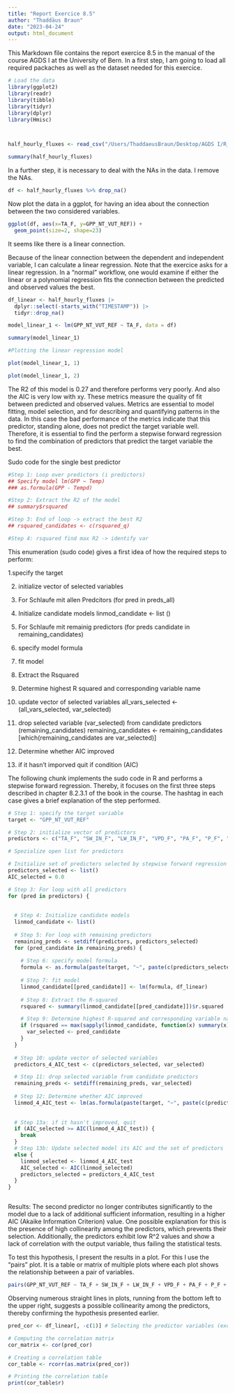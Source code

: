 ```yaml
---
title: "Report Exercice 8.5"
author: "Thaddäus Braun"
date: "2023-04-24"
output: html_document
---
```


This Markdown file contains the report exercice 8.5 in the manual of the course AGDS I at the University of Bern. In a first step, I am going to load all required packaches as well as the dataset needed for this exercice.

```r
# Load the data
library(ggplot2)
library(readr)
library(tibble)
library(tidyr)
library(dplyr)
library(Hmisc)



half_hourly_fluxes <- read_csv("/Users/ThaddaeusBraun/Desktop/AGDS I/R_Codes/AGDS_Report_Exercices/agds_report_thaddaeusbraun/vignettes/df_for_stepwise_regression.csv")

summary(half_hourly_fluxes)

```

In a further step, it is necessary to deal with the NAs in the data. I remove the NAs.

```r
df <- half_hourly_fluxes %>% drop_na()

```


Now plot the data in a ggplot, for having an idea about the connection between the two considered variables.

```r

ggplot(df, aes(x=TA_F, y=GPP_NT_VUT_REF)) +
  geom_point(size=2, shape=23)


```

It seems like there is a linear connection.


Because of the linear connection between the dependent and independent variable, I can calculate a linear regression. Note that the exercice asks for a linear regression. In a "normal" workflow, one would examine if either the linear or a polynomial regression fits the connection between the predicted and observed values the best. 

```r

df_linear <- half_hourly_fluxes |>
  dplyr::select(-starts_with("TIMESTAMP")) |>
  tidyr::drop_na()

model_linear_1 <- lm(GPP_NT_VUT_REF ~ TA_F, data = df)

summary(model_linear_1)

#Plotting the linear regression model

plot(model_linear_1, 1)

plot(model_linear_1, 2)


```

The R2 of this model is 0.27 and therefore performs very poorly. And also the AIC is very low with xy. These metrics measure the quality of fit between predicted and observed values. Metrics are essential to model fitting, model selection, and for describing and quantifying patterns in the data. In this case the bad performance of the metrics indicate that this predictor, standing alone, does not predict the target variable well. Therefore, it is essential to find the perform a stepwise forward regression to find the combination of predictors that predict the target variable the best.


Sudo code for the single best predictor

```r
#Step 1: Loop over predictors (i predictors)
## Specify model lm(GPP ~ Temp) 
### as.formula(GPP - Tempd)

#Step 2: Extract the R2 of the model
## summary$rsquared

#Step 3: End of loop -> extract the best R2
## rsquared_candidates <- c(rsquared_q)

#Step 4: rsquared find max R2 -> identify var


```

This enumeration (sudo code) gives a first idea of how the required steps to perform:

1.specify the target

2. initialize vector of selected variables 

3. For Schlaufe mit allen Predcitors (for pred in preds_all)

4. Initialize candidate models 
linmod_candidate <- list ()


5. For Schlaufe mit remainig predictors (for preds candidate in remaining_candidates)

6. specify model formula

7. fit model

8. Extract the Rsquared

9. Determine highest R squared and corresponding variable name

10. update vector of selected variables
all_vars_selected <- (all_vars_selected, var_selected)

11. drop selected variable (var_selected) from candidate predictors (remaining_candidates)
remaining_candidates <- remaining_candidates [which(remaining_candidates are var_selected)]


12. Determine whether AIC improved

13. if it hasn't imporved quit 
if condition (AIC)

The following chunk implements the sudo code in R and performs a stepwise forward regression. Thereby, it focuses on the first three steps described in chapter 8.2.3.1 of the book in the course. The hashtag in each case gives a brief explanation of the step performed. 

```r
# Step 1: specify the target variable
target <- "GPP_NT_VUT_REF"

# Step 2: initialize vector of predictors
predictors <- c("TA_F", "SW_IN_F", "LW_IN_F", "VPD_F", "PA_F", "P_F", "WS_F", "TA_F_MDS", "SW_IN_F_MDS", "LW_IN_F_MDS", "VPD_F_MDS", "CO2_F_MDS", "PPFD_IN", "USTAR")

# Spezialize open list for predictors

# Initialize set of predicters selected by stepwise forward regression
predictors_selected <- list()
AIC_selected = 0.0

# Step 3: For loop with all predictors
for (pred in predictors) {
  
  
  # Step 4: Initialize candidate models
  linmod_candidate <- list()
  
  # Step 5: For loop with remaining predictors
  remaining_preds <- setdiff(predictors, predictors_selected)
  for (pred_candidate in remaining_preds) {
    
    # Step 6: specify model formula
    formula <- as.formula(paste(target, "~", paste(c(predictors_selected, pred_candidate), collapse = "+")))
    
    # Step 7: fit model
    linmod_candidate[[pred_candidate]] <- lm(formula, df_linear)
    
    # Step 8: Extract the R-squared
    rsquared <- summary(linmod_candidate[[pred_candidate]])$r.squared

    # Step 9: Determine highest R-squared and corresponding variable name
    if (rsquared == max(sapply(linmod_candidate, function(x) summary(x)$r.squared))) {
      var_selected <- pred_candidate
    }
  }
  
  # Step 10: update vector of selected variables
  predictors_4_AIC_test <- c(predictors_selected, var_selected)

  # Step 11: drop selected variable from candidate predictors
  remaining_preds <- setdiff(remaining_preds, var_selected)
  
  # Step 12: Determine whether AIC improved
  linmod_4_AIC_test <- lm(as.formula(paste(target, "~", paste(c(predictors_selected,var_selected), collapse = "+"))), df_linear)
  
  
  # Step 13a: if it hasn't improved, quit
  if (AIC_selected >= AIC(linmod_4_AIC_test)) {
    break
  }
  # Step 13b: Update selected model its AIC and the set of predictors
  else {
    linmod_selected <- linmod_4_AIC_test
    AIC_selected <- AIC(linmod_selected)
    predictors_selected = predictors_4_AIC_test
  }
}



```


Results: The second predictor no longer contributes significantly to the model due to a lack of additional sufficient information, resulting in a higher AIC (Akaike Information Criterion) value. One possible explanation for this is the presence of high collinearity among the predictors, which prevents their selection. Additionally, the predictors exhibit low R^2 values and show a lack of correlation with the output variable, thus failing the statistical tests.



To test this hypothesis, I present the results in a plot. For this I use the "pairs" plot. It is a table or matrix of multiple plots where each plot shows the relationship between a pair of variables.

```r

pairs(GPP_NT_VUT_REF ~ TA_F + SW_IN_F + LW_IN_F + VPD_F + PA_F + P_F + WS_F + TA_F_MDS  + SW_IN_F_MDS + LW_IN_F_MDS + VPD_F_MDS + CO2_F_MDS + PPFD_IN + USTAR, data = df, upper.panel = panel.smooth)


```

Observing numerous straight lines in plots, running from the bottom left to the upper right, suggests a possible collinearity among the predictors, thereby confirming the hypothesis presented earlier. 

```r


pred_cor <- df_linear[, -c(1)] # Selecting the predictor variables (excluding columns 1 and 15)

# Computing the correlation matrix
cor_matrix <- cor(pred_cor)

# Creating a correlation table
cor_table <- rcorr(as.matrix(pred_cor))

# Printing the correlation table
print(cor_table$r)

```









